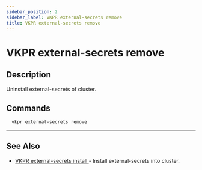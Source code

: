 ```yaml
---
sidebar_position: 2
sidebar_label: VKPR external-secrets remove
title: VKPR external-secrets remove
---
```


# VKPR external-secrets remove

## Description

Uninstall external-secrets of cluster.

## Commands

```bash
  vkpr external-secrets remove
```

---

## See Also

- [VKPR external-secrets install ](/docs/commands/external-dns/install) - Install external-secrets into cluster.

